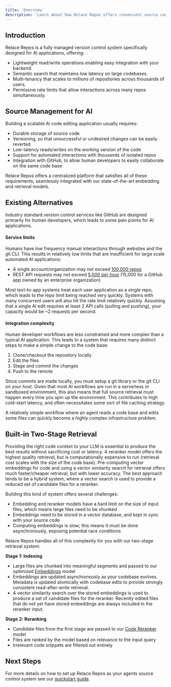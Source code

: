 ```yaml
---
title: 'Overview'
description: 'Learn about how Relace Repos offers convenient source control for your AI application with built in state-of-the-art code retrieval.'
---
```


## Introduction

Relace Repos is a fully managed version control system specifically designed for AI applications, offering:

- Lightweight read/write operations enabling easy integration with your backend.
- Semantic search that maintains low latency on large codebases.
- Multi-tenancy that scales to millions of repositories across thousands of users.
- Permissive rate limits that allow interactions across many repos simultaneously.

## Source Management for AI

Building a scalable AI code editing application usually requires:
- Durable storage of source code
- Versioning, so that unsuccessful or undesired changes can be easily reverted
- Low-latency reads/writes on the working version of the code
- Support for automated interactions with thousands of isolated repos
- Integration with GitHub, to allow human developers to easily collaborate on the same code base

Relace Repos offers a centralized platform that satisfies all of these requirements, seamlessly integrated with our state-of-the-art embedding and retrieval models.

## Existing Alternatives

Industry standard version control services like GitHub are designed primarily for human developers, which leads to some pain points for AI applications.

#### Service limits

Humans have low frequency manual interactions through websites and the git CLI. This results in relatively low limits that are insufficient for large scale automated AI applications:
- A single account/organization may not exceed [100,000 repos](https://docs.github.com/en/repositories/creating-and-managing-repositories/repository-limits#organization-and-account-limits)
- REST API requests may not exceed [5,000 per hour](https://docs.github.com/en/rest/using-the-rest-api/rate-limits-for-the-rest-api?apiVersion=2022-11-28#primary-rate-limit-for-authenticated-users) (15,000 for a GitHub app owned by an enterprise organization)

Most text-to-app systems treat each user application as a single repo, which leads to the repo limit being reached very quickly. Systems with many concurrent users will also hit the rate limit relatively quickly. Assuming that a single AI edit requires at least 2 API calls (pulling and pushing), your capacity would be ~2 requests per second.

#### Integration complexity

Human developer workflows are less constrained and more complex than a typical AI application. This leads to a system that requires many distinct steps to make a simple change to the code base:
1. Clone/checkout the repository locally
2. Edit the files
3. Stage and commit the changes
4. Push to the remote

Since commits are made locally, you must setup a git library or the git CLI on your host. Given that most AI workflows are run in a serverless or sandboxed environment, this also means that full source retrieval must happen every time you spin up the environment. This contributes to high cold-start latency, and often necessitates some sort of file caching strategy.

A relatively simple workflow where an agent reads a code base and edits some files can quickly become a highly complex infrastructure problem.

## Built-in Two-Stage Retrieval

Providing the right code context to your LLM is essential to produce the best results without sacrificing cost or latency. A reranker model offers the highest quality retrieval, but is computationally expensive to run (retrieval cost scales with the size of the code base). Pre-computing vector embeddings for code and using a vector similarity search for retrieval offers much faster/cheaper retrieval, but with lower accuracy. The best approach tends to be a hybrid system, where a vector search is used to provide a reduced set of candidate files for a reranker.

Building this kind of system offers several challenges:
- Embedding and reranker models have a hard limit on the size of input files, which means large files need to be chunked
- Embeddings need to be stored in a vector database, and kept in sync with your source code
- Computing embeddings is slow; this means it must be done asynchronously, exposing potential race conditions

Relace Repos handles all of this complexity for you with our two-stage retrieval system:

**Stage 1: Indexing**

- Large files are chunked into meaningful segments and passed to our optimized [Embeddings](/docs/embeddings/quickstart) model
- Embeddings are updated asynchronously as your codebase evolves. Metadata is updated atomically with codebase edits to provide strongly consistent read-after-write retrieval.
- A vector similarity search over the stored embeddings is used to produce a set of candidate files for the reranker. Recently edited files that do not yet have stored embeddings are always included in the reranker input.

**Stage 2: Reranking**

- Candidate files from the first stage are passed to our [Code Reranker](/docs/code-reranker/quickstart) model
- Files are ranked by the model based on relevance to the input query
- Irrelevant code snippets are filtered out entirely

## Next Steps

For more details on how to set up Relace Repos as your agents source control system see our [quickstart guide](/docs/repos/quickstart).
